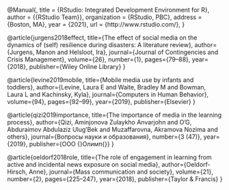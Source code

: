 @Manual{,
    title = {RStudio: Integrated Development Environment for R},
    author = {{RStudio Team}},
    organization = {RStudio, PBC},
    address = {Boston, MA},
    year = {2021},
    url = {http://www.rstudio.com/},
  }
  
  @article{jurgens2018effect,
  title={The effect of social media on the dynamics of (self) resilience during disasters: A literature review},
  author={Jurgens, Manon and Helsloot, Ira},
  journal={Journal of Contingencies and Crisis Management},
  volume={26},
  number={1},
  pages={79--88},
  year={2018},
  publisher={Wiley Online Library}
}

@article{levine2019mobile,
  title={Mobile media use by infants and toddlers},
  author={Levine, Laura E and Waite, Bradley M and Bowman, Laura L and Kachinsky, Kyla},
  journal={Computers in Human Behavior},
  volume={94},
  pages={92--99},
  year={2019},
  publisher={Elsevier}
}

@article{qizi2019importance,
  title={The importance of media in the learning process},
  author={Qizi, Aminjonova Zulaykho Anvarjohn and O'G, Abduraimov Abdulaziz Ulug'Bek and Muzaffarovna, Akramova Nozima and others},
  journal={Вопросы науки и образования},
  number={3 (47)},
  year={2019},
  publisher={ООО {\guillemotleft}Олимп{\guillemotright}}
}

@article{oeldorf2018role,
  title={The role of engagement in learning from active and incidental news exposure on social media},
  author={Oeldorf-Hirsch, Anne},
  journal={Mass communication and society},
  volume={21},
  number={2},
  pages={225--247},
  year={2018},
  publisher={Taylor \& Francis}
}


